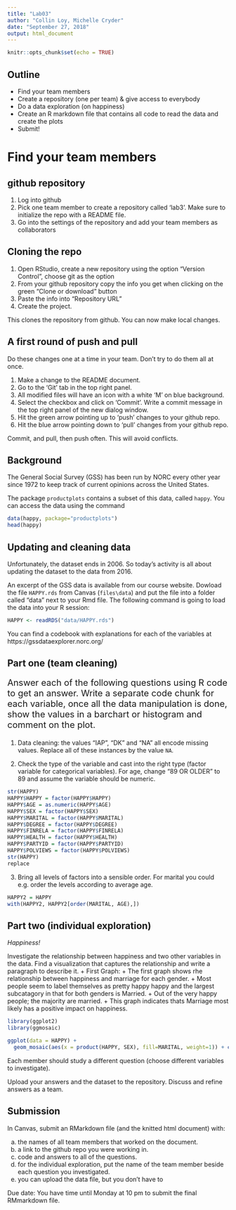 ```yaml
---
title: "Lab03"
author: "Collin Loy, Michelle Cryder"
date: "September 27, 2018"
output: html_document
---
```


```r
knitr::opts_chunk$set(echo = TRUE)
```

## Outline

- Find your team members
- Create a repository (one per team) & give access to everybody
- Do a data exploration (on happiness)
- Create an R markdown file that contains all code to read the data and create the plots
- Submit!


# Find your team members

## github repository

1. Log into github 
2. Pick one team member to create a repository called 'lab3'. Make sure to initialize the repo with a README file. 
3. Go into the settings of the repository and add your team members as collaborators

## Cloning the repo

1. Open RStudio, create a new repository using the option "Version Control", choose git as the option
2. From your github repository copy  the info you get when clicking on the green "Clone or download" button
3. Paste the info into "Repository URL"
4. Create the project.

This clones the repository from github. You can now make local changes. 

## A first round of push and pull

Do these changes one at a time in your team. Don't try to do them all at once. 

1. Make a change to the README document.
2. Go to the 'Git' tab in the top right panel. 
3. All modified files will have an icon with a white 'M' on blue background.
4. Select the checkbox and click on 'Commit'. Write a commit message in the top right panel of the new dialog window. 
5. Hit the green arrow pointing up to 'push' changes to your github repo.
6. Hit the blue arrow pointing down to 'pull' changes from your github repo.

Commit, and pull, then push often. This will avoid conflicts.

## Background

The General Social Survey (GSS) has been run by NORC every other year since 1972 to keep track of current opinions across the United States. 

The package `productplots` contains a subset of this data, called `happy`.
You can access the data using the command

```r
data(happy, package="productplots")
head(happy)
```

## Updating and cleaning data

Unfortunately, the dataset ends in 2006. So today's activity is all about updating the dataset to the data from 2016.

An excerpt of the GSS data is available from our course website. 
Dowload the file `HAPPY.rds` from Canvas (`files\data`) and put the file into a folder called "data" next to your Rmd file. The following command is going to load the data into your R session:

```r
HAPPY <- readRDS("data/HAPPY.rds")
```

You can find a codebook with explanations for each of the variables at https://gssdataexplorer.norc.org/



## Part one (team cleaning)

<p style="font-size:20px">
Answer each of the following questions using R code to get an answer. 
Write a separate code chunk for each variable, once all the data manipulation is done, show the values in a barchart or histogram and comment on the plot.
</p>

1. Data cleaning: the values "IAP", "DK" and "NA" all encode missing values. Replace all of these instances by the value `NA`. 

2. Check the type of the variable and cast into the right type (factor variable for categorical variables). For age, change "89 OR OLDER" to 89 and assume the variable should be numeric.

```r
str(HAPPY)
HAPPY$HAPPY = factor(HAPPY$HAPPY)
HAPPY$AGE = as.numeric(HAPPY$AGE)
HAPPY$SEX = factor(HAPPY$SEX)
HAPPY$MARITAL = factor(HAPPY$MARITAL)
HAPPY$DEGREE = factor(HAPPY$DEGREE)
HAPPY$FINRELA = factor(HAPPY$FINRELA)
HAPPY$HEALTH = factor(HAPPY$HEALTH)
HAPPY$PARTYID = factor(HAPPY$PARTYID)
HAPPY$POLVIEWS = factor(HAPPY$POLVIEWS)
str(HAPPY)
replace
```
3. Bring all levels of factors into a sensible order. For marital you could e.g. order the levels according to average age. 

```r
HAPPY2 = HAPPY
with(HAPPY2, HAPPY2[order(MARITAL, AGE),])
```
## Part two (individual exploration)

*Happiness!*

Investigate the relationship between happiness and two other variables in the data. Find a visualization that captures the relationship and write a paragraph to describe it. 
  + First Graph: 
    + The first graph shows rhe relationship between happiness and marriage for each gender. 
    + Most people seem to label themselves as pretty happy happy and the largest subcatagory in that for both genders is Married.
    + Out of the very happy people; the majority are married.
    + This graph indicates thats Marriage most likely has a positive impact on happiness.

```r

library(ggplot2)
library(ggmosaic)

ggplot(data = HAPPY) +
  geom_mosaic(aes(x = product(HAPPY, SEX), fill=MARITAL, weight=1)) + coord_flip()

```


Each member should study a different question (choose different variables to investigate).

Upload your answers and the dataset to the repository. Discuss and refine answers as a team.

## Submission

In Canvas, submit an RMarkdown file (and the knitted html document) with: 

  a. the names of all team members that worked on the document.
  b. a link to the github repo you were working in.
  c. code and answers to all of the questions.
  d. for the individual exploration, put the name of the team member beside each question you investigated.
  e. you can upload the data file, but you don't have to


Due date: You have time until Monday at 10 pm to submit the final RMmarkdown file.



